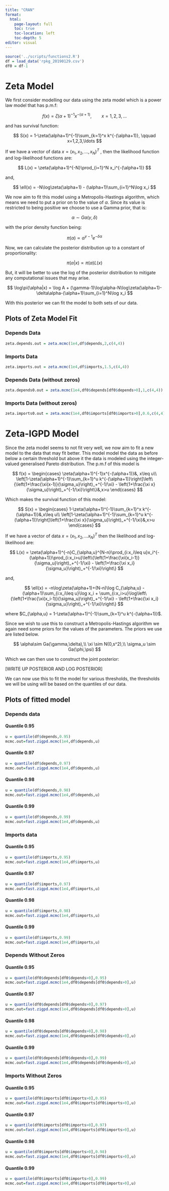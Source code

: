 ```yaml
---
title: "CRAN"
format: 
  html: 
    page-layout: full
    toc: true
    toc-location: left
    toc-depth: 5
editor: visual
---
```


```r
source('../scripts/functions2.R')
df = load_data('rpkg_20190129.csv')
df0 = df-1

```

# Zeta Model

We first consider modelling our data using the zeta model which is a power law model that has p.m.f:

$$
f(x) = \zeta(\alpha+1)^{-1}x^{-(\alpha+1)}, \qquad x=1,2,3,\ldots
$$

and has survival function:

$$
S(x) = 1-\zeta(\alpha+1)^{-1}\sum_{k=1}^x k^{-(\alpha+1)}, \qquad x=1,2,3,\ldots 
$$

If we have a vector of data $x = (x_1,x_2,\ldots,x_N)^T$ , then the likelihood function and log-likelihood functions are:

$$
L(x) = \zeta(\alpha+1)^{-N}\prod_{i=1}^N x_i^{-(\alpha+1)}
$$

and,

$$
\ell(x) = -N\log\zeta(\alpha+1) - (\alpha+1)\sum_{i=1}^N\log x_i
$$

We now aim to fit this model using a Metropolis-Hastings algorithm, which means we need to put a prior on to the value of $\alpha$. Since its value is restricted to being positive we choose to use a Gamma prior, that is:

$$
\alpha \sim Ga(\gamma,\delta)
$$

with the prior density function being:

$$
\pi(\alpha) \propto \alpha^{\gamma-1}e^{-\delta\alpha}
$$

Now, we can calculate the posterior distribution up to a constant of proportionality:

$$
\pi(\alpha|x) \propto\pi(\alpha)L(x)
$$

But, it will be better to use the log of the posterior distribution to mitigate any computational issues that may arise.

$$
\log\pi(\alpha|x) = \log A + (\gamma-1)\log\alpha-N\log\zeta(\alpha+1)-\delta\alpha-(\alpha+1)\sum_{i=1}^N\log x_i
$$

With this posterior we can fit the model to both sets of our data.

## Plots of Zeta Model Fit

### Depends Data

```r
zeta.depends.out = zeta.mcmc(1e4,df$depends,2,c(4,4))
```

### Imports Data

```r
zeta.imports.out = zeta.mcmc(1e4,df$imports,1.5,c(4,4))
```

### Depends Data (without zeros)

```r
zeta.depends0.out = zeta.mcmc(1e4,df0$depends[df0$depends>0],1,c(4,4))

```

### Imports Data (without zeros)

```r
zeta.imports0.out = zeta.mcmc(1e4,df0$imports[df0$imports>0],0.6,c(4,4))
```

# Zeta-IGPD Model

Since the zeta model seems to not fit very well, we now aim to fit a new model to the data that may fit better. This model model the data as before below a certain threshold but above it the data is modeled using the integer-valued generalised Pareto distribution. The p.m.f of this model is

$$
f(x) =
\begin{cases}
\zeta(\alpha+1)^{-1}x^{-(\alpha+1)}&, x\leq u\\
\left[1-\zeta(\alpha+1)^{-1}\sum_{k=1}^u k^{-(\alpha+1)}\right]\left\{\left(1+\frac{\xi(x-1)}{\sigma_u}\right)_+^{-1/\xi} - \left(1+\frac{\xi x}{\sigma_u}\right)_+^{-1/\xi}\right\}&,x>u
\end{cases}
$$

Which makes the survival function of this model:

$$
S(x) = 
\begin{cases}
1-\zeta(\alpha+1)^{-1}\sum_{k=1}^x k^{-(\alpha+1)}&,x\leq u\\
\left[1-\zeta(\alpha+1)^{-1}\sum_{k=1}^u k^{-(\alpha+1)}\right]\left(1+\frac{\xi x}{\sigma_u}\right)_+^{-1/\xi}&,x>u
\end{cases}
$$

If we have a vector of data $x = (x_1,x_2,\ldots x_N)^T$ then the likelihood and log-likelihood are:

$$
L(x) = \zeta(\alpha+1)^{-n}C_{\alpha,u}^{N-n}\prod_{i:x_i\leq u}x_i^{-(\alpha+1)}\prod_{i:x_i>u}\left\{\left(1+\frac{\xi(x_i-1)}{\sigma_u}\right)_+^{-1/\xi} - \left(1+\frac{\xi x_i}{\sigma_u}\right)_+^{-1/\xi}\right\}
$$

and,

$$
\ell(x) = -n\log\zeta(\alpha+1)+(N-n)\log C_{\alpha,u} -(\alpha+1)\sum_{i:x_i\leq u}\log x_i + \sum_{i:x_i>u}\log\left\{\left(1+\frac{\xi(x_i-1)}{\sigma_u}\right)_+^{-1/\xi} - \left(1+\frac{\xi x_i}{\sigma_u}\right)_+^{-1/\xi}\right\}
$$

where $C_{\alpha,u} = 1-\zeta(\alpha+1)^{-1}\sum_{k=1}^u k^{-(\alpha+1)}$.

Since we wish to use this to construct a Metropolis-Hastings algorithm we again need some priors for the values of the parameters. The priors we use are listed below.

$$
\alpha\sim Ga(\gamma,\delta),\\
\xi \sim N(0,s^2),\\
\sigma_u \sim Ga(\phi,\psi)
$$

Which we can then use to construct the joint posterior:

\[WRITE UP POSTERIOR AND LOG POSTERIOR\]

We can now use this to fit the model for various thresholds, the thresholds we will be using will be based on the quantiles of our data.

## Plots of fitted model

### Depends data

#### Quantile 0.95

```r
u = quantile(df$depends,0.95)
mcmc.out=fast.zigpd.mcmc(1e4,df$depends,u)
```

#### Quantile 0.97

```r
u = quantile(df$depends,0.97)
mcmc.out=fast.zigpd.mcmc(1e4,df$depends,u)
```

#### Quantile 0.98

```r
u = quantile(df$depends,0.98)
mcmc.out=fast.zigpd.mcmc(1e4,df$depends,u)
```

#### Quantile 0.99

```r
u = quantile(df$depends,0.99)
mcmc.out=fast.zigpd.mcmc(1e4,df$depends,u)
```

### Imports data

#### Quantile 0.95

```r
u = quantile(df$imports,0.95)
mcmc.out=fast.zigpd.mcmc(1e4,df$imports,u)
```

#### Quantile 0.97

```r
u = quantile(df$imports,0.97)
mcmc.out=fast.zigpd.mcmc(1e4,df$imports,u)
```

#### Quantile 0.98

```r
u = quantile(df$imports,0.98)
mcmc.out=fast.zigpd.mcmc(1e4,df$imports,u)
```

#### Quantile 0.99

```r
u = quantile(df$imports,0.99)
mcmc.out=fast.zigpd.mcmc(1e4,df$imports,u)
```

### Depends Without Zeros

#### Quantile 0.95

```r
u = quantile(df0$depends[df0$depends>0],0.95)
mcmc.out=fast.zigpd.mcmc(1e4,df0$depends[df0$depends>0],u)
```

#### Quantile 0.97

```r
u = quantile(df0$depends[df0$depends>0],0.97)
mcmc.out=fast.zigpd.mcmc(1e4,df0$depends[df0$depends>0],u)
```

#### Quantile 0.98

```r
u = quantile(df0$depends[df0$depends>0],0.98)
mcmc.out=fast.zigpd.mcmc(1e4,df0$depends[df0$depends>0],u)
```

#### Quantile 0.99

```r
u = quantile(df0$depends[df0$depends>0],0.99)
mcmc.out=fast.zigpd.mcmc(1e4,df0$depends[df0$depends>0],u)
```
### Imports Without Zeros

#### Quantile 0.95

```r
u = quantile(df0$imports[df0$imports>0],0.95)
mcmc.out=fast.zigpd.mcmc(1e4,df0$imports[df0$imports>0],u)
```

#### Quantile 0.97

```r
u = quantile(df0$imports[df0$imports>0],0.97)
mcmc.out=fast.zigpd.mcmc(1e4,df0$imports[df0$imports>0],u)

```

#### Quantile 0.98

```r
u = quantile(df0$imports[df0$imports>0],0.98)
mcmc.out=fast.zigpd.mcmc(1e4,df0$imports[df0$imports>0],u)
```

#### Quantile 0.99

```r
u = quantile(df0$imports[df0$imports>0],0.99)
mcmc.out=fast.zigpd.mcmc(1e4,df0$imports[df0$imports>0],u)
```
